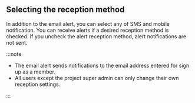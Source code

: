 ## Selecting the reception method

In addition to the email alert, you can select any of SMS and mobile notification. You can receive alerts if a desired reception method is checked. If you uncheck the alert reception method, alert notifications are not sent.

:::note

- The email alert sends notifications to the email address entered for sign up as a member.
- All users except the project super admin can only change their own reception settings.

:::
